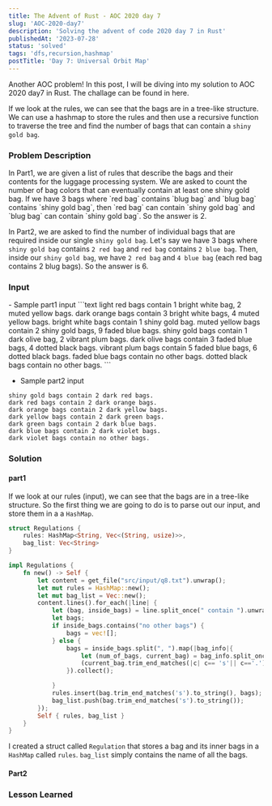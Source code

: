 ```yaml
---
title: The Advent of Rust - AOC 2020 day 7
slug: 'AOC-2020-day7'
description: 'Solving the advent of code 2020 day 7 in Rust'
publishedAt: '2023-07-28'
status: 'solved'
tags: 'dfs,recursion,hashmap'
postTitle: 'Day 7: Universal Orbit Map'
---
```


Another AOC problem! In this post, I will be diving into my solution to AOC 2020 day7 in Rust. The challage can be found in here.

If we look at the rules, we can see that the bags are in a tree-like structure. We can use a hashmap to store the rules and then use a recursive function to traverse the tree and find the number of bags that can contain a `shiny gold bag`.

### Problem Description
<Collapse>
In Part1, we are given a list of rules that describe the bags and their contents for the luggage processing system. We are asked to count the number of bag colors that can eventually contain at least one shiny gold bag. If we have 3 bags where `red bag` contains `blug bag` and `blug bag` contains `shiny gold bag`, then `red bag` can contain `shiny gold bag` and `blug bag` can contain `shiny gold bag`. So the answer is 2.

In Part2, we are asked to find the number of individual bags that are required inside our single `shiny gold bag`. Let's say we have 3 bags where `shiny gold bag` contains `2 red bag` and `red bag` contains `2 blue bag`. Then, inside our `shiny gold bag`, we have `2 red bag` and `4 blue bag` (each red bag contains 2 blug bags). So the answer is 6.

</Collapse>

### Input
<Collapse>
- Sample part1 input
```text
light red bags contain 1 bright white bag, 2 muted yellow bags.
dark orange bags contain 3 bright white bags, 4 muted yellow bags.
bright white bags contain 1 shiny gold bag.
muted yellow bags contain 2 shiny gold bags, 9 faded blue bags.
shiny gold bags contain 1 dark olive bag, 2 vibrant plum bags.
dark olive bags contain 3 faded blue bags, 4 dotted black bags.
vibrant plum bags contain 5 faded blue bags, 6 dotted black bags.
faded blue bags contain no other bags.
dotted black bags contain no other bags.
```

- Sample part2 input
```text
shiny gold bags contain 2 dark red bags.
dark red bags contain 2 dark orange bags.
dark orange bags contain 2 dark yellow bags.
dark yellow bags contain 2 dark green bags.
dark green bags contain 2 dark blue bags.
dark blue bags contain 2 dark violet bags.
dark violet bags contain no other bags.
```
</Collapse>

### Solution

#### part1
If we look at our rules (input), we can see that the bags are in a tree-like structure. So the first thing we are going to do is to parse out our input, and store them in a a `HashMap`.

```rust
struct Regulations {
    rules: HashMap<String, Vec<(String, usize)>>,
    bag_list: Vec<String>
}

impl Regulations {
    fn new() -> Self {
        let content = get_file("src/input/q8.txt").unwrap();
        let mut rules = HashMap::new();
        let mut bag_list = Vec::new();
        content.lines().for_each(|line| {
            let (bag, inside_bags) = line.split_once(" contain ").unwrap();
            let bags;
            if inside_bags.contains("no other bags") {
                bags = vec![];
            } else {
                bags = inside_bags.split(", ").map(|bag_info|{
                    let (num_of_bags, current_bag) = bag_info.split_once(" ").unwrap();
                    (current_bag.trim_end_matches(|c| c== 's'|| c=='.').to_string(), num_of_bags.parse::<usize>().unwrap())
                }).collect();

            }
            rules.insert(bag.trim_end_matches('s').to_string(), bags);
            bag_list.push(bag.trim_end_matches('s').to_string());
        });
        Self { rules, bag_list }
    }
}
```
I created a struct called `Regulation` that stores a bag and its inner bags in a `HashMap` called `rules`. `bag_list` simply contains the name of all the bags.  
#### Part2

### Lesson Learned
